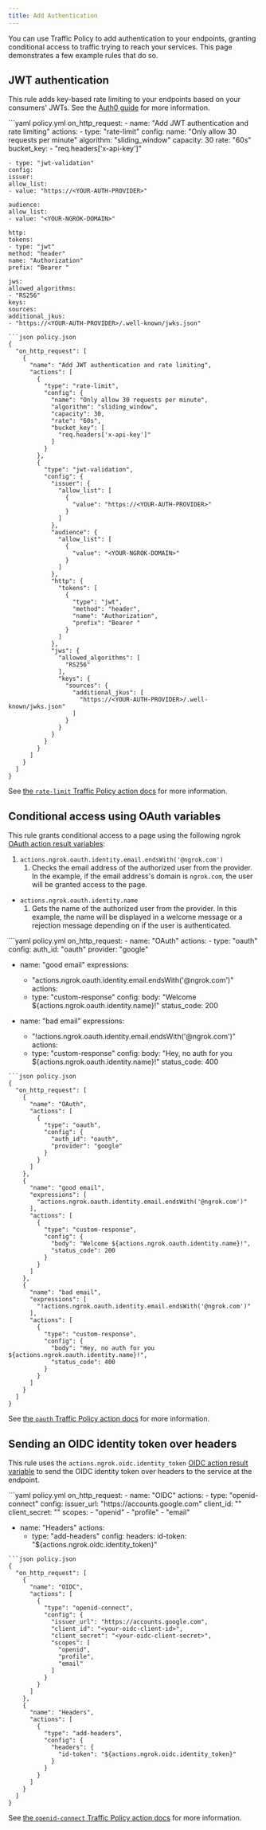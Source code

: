 ```yaml
---
title: Add Authentication
---
```


You can use Traffic Policy to add authentication to your endpoints, granting conditional access to traffic trying to reach your services. This page demonstrates a few example rules that do so.

## JWT authentication

This rule adds key-based rate limiting to your endpoints based on your consumers' JWTs. See the [Auth0 guide](/integrations/jwt-validation/auth0/) for more information.

<CodeGroup>
```yaml policy.yml
on_http_request:
  - name: "Add JWT authentication and rate limiting"
    actions:
    - type: "rate-limit"
    config:
    name: "Only allow 30 requests per minute"
    algorithm: "sliding_window"
    capacity: 30
    rate: "60s"
    bucket_key:
    - "req.headers['x-api-key']"

    - type: "jwt-validation"
    config:
    issuer:
    allow_list:
    - value: "https://<YOUR-AUTH-PROVIDER>"

    audience:
    allow_list:
    - value: "<YOUR-NGROK-DOMAIN>"

    http:
    tokens:
    - type: "jwt"
    method: "header"
    name: "Authorization"
    prefix: "Bearer "

    jws:
    allowed_algorithms:
    - "RS256"
    keys:
    sources:
    additional_jkus:
    - "https://<YOUR-AUTH-PROVIDER>/.well-known/jwks.json"
```
```json policy.json
{
  "on_http_request": [
    {
      "name": "Add JWT authentication and rate limiting",
      "actions": [
        {
          "type": "rate-limit",
          "config": {
            "name": "Only allow 30 requests per minute",
            "algorithm": "sliding_window",
            "capacity": 30,
            "rate": "60s",
            "bucket_key": [
              "req.headers['x-api-key']"
            ]
          }
        },
        {
          "type": "jwt-validation",
          "config": {
            "issuer": {
              "allow_list": [
                {
                  "value": "https://<YOUR-AUTH-PROVIDER>"
                }
              ]
            },
            "audience": {
              "allow_list": [
                {
                  "value": "<YOUR-NGROK-DOMAIN>"
                }
              ]
            },
            "http": {
              "tokens": [
                {
                  "type": "jwt",
                  "method": "header",
                  "name": "Authorization",
                  "prefix": "Bearer "
                }
              ]
            },
            "jws": {
              "allowed_algorithms": [
                "RS256"
              ],
              "keys": {
                "sources": {
                  "additional_jkus": [
                    "https://<YOUR-AUTH-PROVIDER>/.well-known/jwks.json"
                  ]
                }
              }
            }
          }
        }
      ]
    }
  ]
}
```
</CodeGroup>

See [the `rate-limit` Traffic Policy action docs](/traffic-policy/actions/rate-limit/) for more information.

## Conditional access using OAuth variables

This rule grants conditional access to a page using the following ngrok [OAuth action result variables](/traffic-policy/actions/oauth):

1. `actions.ngrok.oauth.identity.email.endsWith('@ngrok.com')`
   1. Checks the email address of the authorized user from the provider. In the example, if the email address's domain is `ngrok.com`, the user will be granted access to the page.

- `actions.ngrok.oauth.identity.name`
  1. Gets the name of the authorized user from the provider. In this example, the name will be displayed in a welcome message or a rejection message depending on if the user is authenticated.

<CodeGroup>
```yaml policy.yml
on_http_request:
  - name: "OAuth"
    actions:
    - type: "oauth"
    config:
    auth_id: "oauth"
    provider: "google"


  - name: "good email"
    expressions:
    - "actions.ngrok.oauth.identity.email.endsWith('@ngrok.com')"
    actions:
    - type: "custom-response"
    config:
    body: "Welcome ${actions.ngrok.oauth.identity.name}!"
    status_code: 200


  - name: "bad email"
    expressions:
    - "!actions.ngrok.oauth.identity.email.endsWith('@ngrok.com')"
    actions:
    - type: "custom-response"
    config:
    body: "Hey, no auth for you ${actions.ngrok.oauth.identity.name}!"
    status_code: 400
```
```json policy.json
{
  "on_http_request": [
    {
      "name": "OAuth",
      "actions": [
        {
          "type": "oauth",
          "config": {
            "auth_id": "oauth",
            "provider": "google"
          }
        }
      ]
    },
    {
      "name": "good email",
      "expressions": [
        "actions.ngrok.oauth.identity.email.endsWith('@ngrok.com')"
      ],
      "actions": [
        {
          "type": "custom-response",
          "config": {
            "body": "Welcome ${actions.ngrok.oauth.identity.name}!",
            "status_code": 200
          }
        }
      ]
    },
    {
      "name": "bad email",
      "expressions": [
        "!actions.ngrok.oauth.identity.email.endsWith('@ngrok.com')"
      ],
      "actions": [
        {
          "type": "custom-response",
          "config": {
            "body": "Hey, no auth for you ${actions.ngrok.oauth.identity.name}!",
            "status_code": 400
          }
        }
      ]
    }
  ]
}
```
</CodeGroup>

See [the `oauth` Traffic Policy action docs](/traffic-policy/actions/oauth/) for more information.

## Sending an OIDC identity token over headers

This rule uses the `actions.ngrok.oidc.identity_token` [OIDC action result variable](/traffic-policy/actions/oidc/#action-result-variables) to send the OIDC identity token over headers to the service at the endpoint.

<CodeGroup>
```yaml policy.yml
on_http_request:
  - name: "OIDC"
    actions:
    - type: "openid-connect"
    config:
    issuer_url: "https://accounts.google.com"
    client_id: "<your-oidc-client-id>"
    client_secret: "<your-oidc-client-secret>"
    scopes:
    - "openid"
    - "profile"
    - "email"


  - name: "Headers"
    actions:
    - type: "add-headers"
    config:
    headers:
    id-token: "${actions.ngrok.oidc.identity_token}"
```
```json policy.json
{
  "on_http_request": [
    {
      "name": "OIDC",
      "actions": [
        {
          "type": "openid-connect",
          "config": {
            "issuer_url": "https://accounts.google.com",
            "client_id": "<your-oidc-client-id>",
            "client_secret": "<your-oidc-client-secret>",
            "scopes": [
              "openid",
              "profile",
              "email"
            ]
          }
        }
      ]
    },
    {
      "name": "Headers",
      "actions": [
        {
          "type": "add-headers",
          "config": {
            "headers": {
              "id-token": "${actions.ngrok.oidc.identity_token}"
            }
          }
        }
      ]
    }
  ]
}
```
</CodeGroup>

See [the `openid-connect` Traffic Policy action docs](/traffic-policy/actions/oidc/) for more information.
